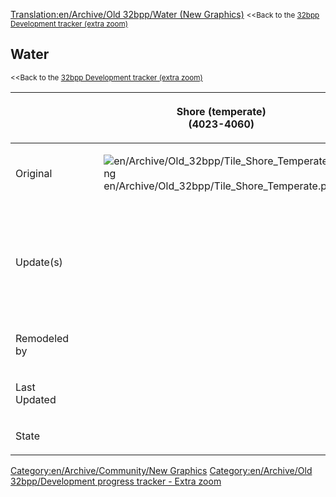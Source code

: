 [[Translation:en/Archive/Old 32bpp/Water (New Graphics)]]
{{en/TOCleft}}
<small><<Back to the [[en/Archive/Old 32bpp/32bpp graphics development tracker (extra zoom)|32bpp Development tracker (extra zoom)]]</small>

== Water ==   
<small><<Back to the [[en/Archive/Old 32bpp/32bpp graphics development tracker (extra zoom)|32bpp Development tracker (extra zoom)]]</small>
{| border="2" style="background:#e7ebff;"
!
!width=128px|Shore (temperate)<br /> (4023-4060)
!width=128px|Shore (arctic)
!Water
|-
!Original
|[[File:en/Archive/Old 32bpp/Tile Shore Temperate.png]]
|[[File:en/Archive/Old 32bpp/Tile Shore Arctic.png]]
|[[File:en/Archive/Old 32bpp/Water Tile.png]]
|-
!Update(s)
|
|[[File:en/Archive/Old 32bpp/Tile Arctic Shore.png|75px]]
|[[File:en/Archive/Old 32bpp/4061 z0.png|128px]]
|-
!Remodeled by
|{{en/User|Ben_Robbins}}
|{{en/User|Alltaken}}
|{{en/User|Ben_Robbins}}
|-
!Last Updated
|
|9/7/05
|25/01/10
|-
!State
| {{en/Archive/Old 32bpp/Tracker sprite status|z0 = done |z1 = wip |z2 = wip }}
| {{en/Archive/Old 32bpp/Tracker sprite status|z0 = done |z1 = wip |z2 = wip }}
| {{en/Archive/Old 32bpp/Tracker sprite status|z0 = done |z1 = done      |z2 = done }}
|}

{{en/Archive/Old 32bpp/Navbox Graphics Development}}

[[Category:en/Archive/Community/New Graphics]][[Category:en/Archive/Old 32bpp/Development progress tracker - Extra zoom]]